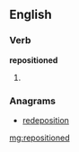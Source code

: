 ==English==

===Verb===
'''repositioned'''

# {{past of|[[reposition]]}}

===Anagrams===
* [[redeposition#English|redeposition]]

[[mg:repositioned]]